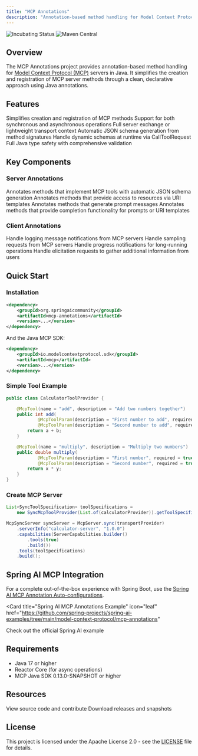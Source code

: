 ```yaml
---
title: "MCP Annotations"
description: "Annotation-based method handling for Model Context Protocol servers in Java"
---
```


<img
  src="https://img.shields.io/badge/Status-Incubating-blue"
  alt="Incubating Status"
/>
<img
  src="https://img.shields.io/maven-central/v/org.springaicommunity/mcp-annotations.svg?label=Maven%20Central"
  alt="Maven Central"
/>

## Overview

The MCP Annotations project provides annotation-based method handling for [Model Context Protocol (MCP)](https://github.com/modelcontextprotocol/spec) servers in Java. It simplifies the creation and registration of MCP server methods through a clean, declarative approach using Java annotations.

## Features

<CardGroup cols={2}>
  <Card title="Annotation-based" icon="at">
    Simplifies creation and registration of MCP methods
  </Card>
  <Card title="Sync & Async" icon="arrows-split-up-and-left">
    Support for both synchronous and asynchronous operations
  </Card>
  <Card title="Stateful & Stateless" icon="toggle-on">
    Full server exchange or lightweight transport context
  </Card>
  <Card title="Auto Schema Generation" icon="diagram-project">
    Automatic JSON schema generation from method signatures
  </Card>
  <Card title="Dynamic Schemas" icon="wand-magic-sparkles">
    Handle dynamic schemas at runtime via CallToolRequest
  </Card>
  <Card title="Type Safe" icon="shield-check">
    Full Java type safety with comprehensive validation
  </Card>
</CardGroup>

## Key Components

### Server Annotations

<AccordionGroup>
  <Accordion title="@McpTool">
    Annotates methods that implement MCP tools with automatic JSON schema generation
  </Accordion>
  <Accordion title="@McpResource">
    Annotates methods that provide access to resources via URI templates
  </Accordion>
  <Accordion title="@McpPrompt">
    Annotates methods that generate prompt messages
  </Accordion>
  <Accordion title="@McpComplete">
    Annotates methods that provide completion functionality for prompts or URI templates
  </Accordion>
</AccordionGroup>

### Client Annotations

<AccordionGroup>
  <Accordion title="@McpLogging">
    Handle logging message notifications from MCP servers
  </Accordion>
  <Accordion title="@McpSampling">
    Handle sampling requests from MCP servers
  </Accordion>
  <Accordion title="@McpProgress">
    Handle progress notifications for long-running operations
  </Accordion>
  <Accordion title="@McpElicitation">
    Handle elicitation requests to gather additional information from users
  </Accordion>
</AccordionGroup>

## Quick Start

### Installation

```xml
<dependency>
    <groupId>org.springaicommunity</groupId>
    <artifactId>mcp-annotations</artifactId>
    <version>...</version>
</dependency>
```

And the Java MCP SDK:

```xml
<dependency>
    <groupId>io.modelcontextprotocol.sdk</groupId>
    <artifactId>mcp</artifactId>
    <version>...</version>
</dependency>
```

### Simple Tool Example

```java
public class CalculatorToolProvider {

    @McpTool(name = "add", description = "Add two numbers together")
    public int add(
            @McpToolParam(description = "First number to add", required = true) int a,
            @McpToolParam(description = "Second number to add", required = true) int b) {
        return a + b;
    }

    @McpTool(name = "multiply", description = "Multiply two numbers")
    public double multiply(
            @McpToolParam(description = "First number", required = true) double x,
            @McpToolParam(description = "Second number", required = true) double y) {
        return x * y;
    }
}
```

### Create MCP Server

```java
List<SyncToolSpecification> toolSpecifications =
    new SyncMcpToolProvider(List.of(calculatorProvider)).getToolSpecifications();

McpSyncServer syncServer = McpServer.sync(transportProvider)
    .serverInfo("calculator-server", "1.0.0")
    .capabilities(ServerCapabilities.builder()
        .tools(true)
        .build())
    .tools(toolSpecifications)
    .build();
```

## Spring AI MCP Integration

For a complete out-of-the-box experience with Spring Boot, use the [Spring AI MCP Annotation Auto-configurations](https://docs.spring.io/spring-ai/reference/1.1-SNAPSHOT/api/mcp/mcp-annotations-overview.html).

<Card
  title="Spring AI MCP Annotations Example"
  icon="leaf"
  href="https://github.com/spring-projects/spring-ai-examples/tree/main/model-context-protocol/mcp-annotations"
>
  Check out the official Spring AI example
</Card>

## Requirements

- Java 17 or higher
- Reactor Core (for async operations)
- MCP Java SDK 0.13.0-SNAPSHOT or higher

## Resources

<CardGroup cols={2}>
  <Card
    title="GitHub Repository"
    icon="github"
    href="https://github.com/spring-ai-community/mcp-annotations"
  >
    View source code and contribute
  </Card>
  <Card
    title="Maven Central"
    icon="download"
    href="https://central.sonatype.com/artifact/org.springaicommunity/mcp-annotations"
  >
    Download releases and snapshots
  </Card>
</CardGroup>

## License

This project is licensed under the Apache License 2.0 - see the [LICENSE](https://github.com/spring-ai-community/mcp-annotations/blob/main/LICENSE) file for details.
